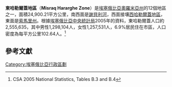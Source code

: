 '''東哈勒爾蓋地區'''（'''Misraq Hararghe Zone'''）是[[埃塞俄比亞|埃塞俄比亞]][[奧羅米亞州|奧羅米亞州]]的12個地區之一，面積24,900.21平方公里，南西面是[[謝貝利河|謝貝利河]]，西面接壤[[西哈勒爾蓋地區|西哈勒爾蓋地區]]，東面是[[索馬里州|索馬里州]]。根據[[埃塞俄比亞中央統計局|埃塞俄比亞中央統計局]]2005年的資料，東哈勒爾蓋人口約2,555,635，其中男性1,298,104人，女性1,257,531人，6.9%居民住在市區，人口密度為每平方公里102.64人。<ref>CSA 2005 National Statistics, Tables B.3 and B.4</ref>

==參考文獻==
{{reflist}}
{{coord|display=title}}
{{ethiopia-geo-stub}}
{{Oromia divisions}}

[[Category:埃塞俄比亞行政區劃|Category:埃塞俄比亞行政區劃]]